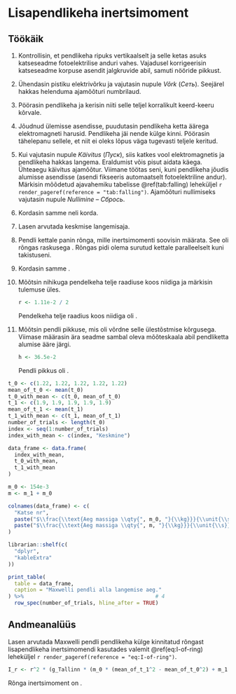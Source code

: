 # Lisapendlikeha inertsimoment

\onecolumn

## Töökäik

1. Kontrollisin, et pendlikeha ripuks vertikaalselt ja selle ketas asuks katseseadme
fotoelektrilise anduri vahes. Vajadusel korrigeerisin katseseadme korpuse
asendit jalgkruvide abil, samuti nööride pikkust.

2. Ühendasin pistiku elektrivõrku ja vajutasin nupule *Võrk* (*Сеть*). Seejärel hakkas
helenduma ajamõõturi numbrilaud.

3. Pöörasin pendlikeha ja kerisin niiti selle teljel korralikult keerd-keeru
kõrvale.

4. Jõudnud ülemisse asendisse, puudutasin pendlikeha ketta äärega elektromagneti harusid.
Pendlikeha jäi nende külge kinni. Pöörasin tähelepanu sellele, et niit ei oleks lõpus väga
tugevasti teljele keritud. 

5. Kui vajutasin nupule *Käivitus* (*Пуск*), siis katkes vool elektromagnetis ja pendlikeha
hakkas langema. Eraldumist võis pisut aidata käega. Ühteaegu käivitus ajamõõtur. Viimane töötas seni, kuni pendlikeha jõudis
alumisse asendisse (asendi fikseeris automaatselt fotoelektriline andur). Märkisin mõõdetud ajavahemiku tabelisse \@ref(tab:falling) leheküljel `r render_pageref(reference = "tab:falling")`. Ajamõõturi nullimiseks vajutasin nupule
*Nullimine* – *Сбрось*.

6. Kordasin samme \numrange{3}{5} neli korda.

7. Lasen arvutada keskmise langemisaja.

8. Pendli kettale panin rõnga, mille inertsimomenti
soovisin määrata. See oli rõngas raskusega \qty{`r as.character(m_1)`}{\kg}. Rõngas pidi olema surutud kettale paralleelselt kuni takistuseni.

9. Kordasin samme \numrange{3}{7}.

10. Mõõtsin nihikuga pendelkeha telje raadiuse koos niidiga ja märkisin tulemuse üles.

    ```r
    r <- 1.11e-2 / 2

    ```

    Pendelkeha telje raadius koos niidiga oli \qty{`r as.character(r)`}{\m}.

11. Mõõtsin pendli pikkuse, mis oli võrdne selle ülestõstmise kõrgusega. Viimase määrasin ära seadme sambal oleva mõõteskaala abil pendliketta alumise ääre järgi.

    ```r
    h <- 36.5e-2
    
    ```
    
    Pendli pikkus oli \qty{`r as.character(h)`}{\m}.

```r
t_0 <- c(1.22, 1.22, 1.22, 1.22, 1.22)
mean_of_t_0 <- mean(t_0)
t_0_with_mean <- c(t_0, mean_of_t_0)
t_1 <- c(1.9, 1.9, 1.9, 1.9, 1.9)
mean_of_t_1 <- mean(t_1)
t_1_with_mean <- c(t_1, mean_of_t_1)
number_of_trials <- length(t_0)
index <- seq(1:number_of_trials)
index_with_mean <- c(index, "Keskmine")

data_frame <- data.frame(
  index_with_mean,
  t_0_with_mean,
  t_1_with_mean
)

m_0 <- 154e-3
m <- m_1 + m_0

colnames(data_frame) <- c(
  "Katse nr",
  paste("$\\frac{\\text{Aeg massiga \\qty{", m_0, "}{\\kg}}}{\\unit{\\s}}$", sep = ""),
  paste("$\\frac{\\text{Aeg massiga \\qty{", m, "}{\\kg}}}{\\unit{\\s}}$", sep = "")
)

librarian::shelf(c(
  "dplyr",
  "kableExtra"
))

print_table(
  table = data_frame,
  caption = "Maxwelli pendli alla langemise aeg."
) %>%                                          # 4
  row_spec(number_of_trials, hline_after = TRUE)

```

\twocolumn

## Andmeanalüüs

Lasen arvutada Maxwelli pendli pendlikeha külge kinnitatud rõngast lisapendlikeha inertsimomendi kasutades valemit \@ref(eq:I-of-ring) leheküljel `r render_pageref(reference = "eq:I-of-ring")`.

```r
I_r <- r^2 * (g_Tallinn * (m_0 * (mean_of_t_1^2 - mean_of_t_0^2) + m_1 * mean_of_t_1^2) - 2 * h * m_1) / (2 * h)

```

Rõnga inertsimoment on \qty{`r as.character(signif(x = I_r, digits = 3))`}{\kg\m\squared}.
